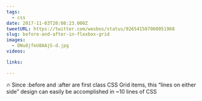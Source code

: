 ```yaml
---
tags:
  - css
date: 2017-11-03T20:08:23.000Z
tweetURL: https://twitter.com/wesbos/status/926541587060051968
slug: before-and-after-in-flexbox-grid
images:
  - DNu8jfeU8AAjS-d.jpg
videos:

links:

---
```

🔥 Since :before and :after are first class CSS Grid items, this “lines on either side” design can easily be accomplished in ~10 lines of CSS
